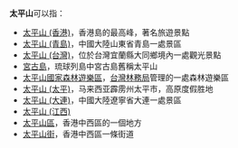 '''太平山'''可以指：
*[[太平山_(香港)|太平山 (香港)]]，香港島的最高峰，著名旅遊景點
*[[太平山_(青島)|太平山 (青島)]]，中國大陸山東省青島一處景區
*[[太平山_(台灣)|太平山 (台灣)]]，位於台灣宜蘭縣大同鄉境內一處觀光景點
*[[宮古島|宮古島]]，琉球列島中宮古島舊稱太平山
*[[太平山國家森林遊樂區|太平山國家森林遊樂區]]，[[台灣林務局|台灣林務局]]管理的一處森林遊樂區
*[[太平山_(太平)|太平山 (太平)]]，马来西亚霹雳州太平市，高原度假胜地
*[[太平山_(大連)|太平山 (大連)]]，中國大陸遼寧省大連一處景區
*[[太平山_(江西)|太平山 (江西)]]
*[[太平山區|太平山區]]，香港中西區的一個地方
*[[太平山街|太平山街]]，香港中西區一條街道
{{disambig|Cat=三字地名消歧义}}
